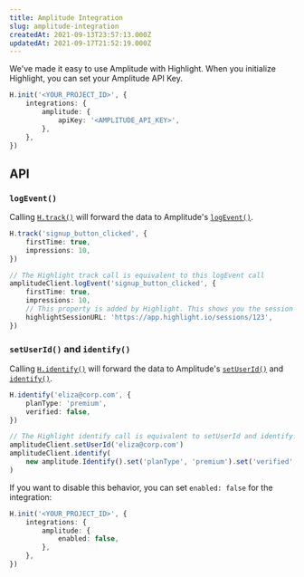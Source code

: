 ```yaml
---
title: Amplitude Integration
slug: amplitude-integration
createdAt: 2021-09-13T23:57:13.000Z
updatedAt: 2021-09-17T21:52:19.000Z
---
```


We've made it easy to use Amplitude with Highlight. When you initialize Highlight, you can set your Amplitude API Key.

```typescript
H.init('<YOUR_PROJECT_ID>', {
	integrations: {
		amplitude: {
			apiKey: '<AMPLITUDE_API_KEY>',
		},
	},
})
```

## API

### `logEvent()`

Calling [`H.track()`](../../sdk/client.md#Hinit) will forward the data to Amplitude's [`logEvent()`](https://amplitude.github.io/Amplitude-JavaScript/#amplitudeclientlogevent).

```typescript
H.track('signup_button_clicked', {
	firstTime: true,
	impressions: 10,
})

// The Highlight track call is equivalent to this logEvent call
amplitudeClient.logEvent('signup_button_clicked', {
	firstTime: true,
	impressions: 10,
	// This property is added by Highlight. This shows you the session where this event happened.
	highlightSessionURL: 'https://app.highlight.io/sessions/123',
})
```

### `setUserId()` and `identify()`

Calling [`H.identify()`](../../sdk/client.md#Hinit) will forward the data to Amplitude's [`setUserId()`](https://amplitude.github.io/Amplitude-JavaScript/#amplitudeclientlogevent) and [`identify()`](https://amplitude.github.io/Amplitude-JavaScript/Identify/).

```typescript
H.identify('eliza@corp.com', {
	planType: 'premium',
	verified: false,
})

// The Highlight identify call is equivalent to setUserId and identify.
amplitudeClient.setUserId('eliza@corp.com')
amplitudeClient.identify(
	new amplitude.Identify().set('planType', 'premium').set('verified', false),
)
```

If you want to disable this behavior, you can set `enabled: false` for the integration:

```typescript
H.init('<YOUR_PROJECT_ID>', {
	integrations: {
		amplitude: {
			enabled: false,
		},
	},
})
```
